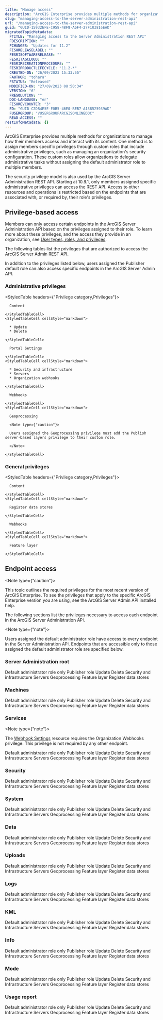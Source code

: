 ```yaml
---
title: "Manage access"
description: "ArcGIS Enterprise provides multiple methods for organizations to manage how their members access and interact with its content."
slug: "managing-access-to-the-server-administration-rest-api"
url: "/managing-access-to-the-server-administration-rest-api"
guid: "GUID-15932EFE-C958-48F8-A6F4-27F103816EAD"
migratedTopicMetadata:
  FTITLE: "Managing access to the Server Administration REST API"
  FDESCRIPTION: ""
  FCHANGES: "Updates for 11.2"
  FISHRELEASELABEL: ""
  FESRISOFTWARERELEASE: ""
  FESRITAGCLOUD: ""
  FESRIRECREATIONPROCEDURE: ""
  FESRIPRODUCTLIFECYCLE: "11.2-*"
  CREATED-ON: "26/09/2023 15:33:55"
  FAUTHOR: "tohara"
  FSTATUS: "Released"
  MODIFIED-ON: "27/09/2023 08:50:34"
  VERSION: "6"
  FRESOLUTION: ""
  DOC-LANGUAGE: "en"
  FISHREVCOUNTER: "3"
  ED: "GUID-C2DB4E5E-E0B5-46E0-BEB7-A138525939AD"
  FUSERGROUP: "VUSERGROUPARCGISONLINEDOC"
  READ-ACCESS: ""
restInfoMetadata: {}
---
```


ArcGIS Enterprise provides multiple methods for organizations to manage how their members access and interact with its content. One method is to assign members specific privileges through custom roles that include administrative privileges, such as managing an organization's security configuration. These custom roles allow organizations to delegate administrative tasks without assigning the default administrator role to multiple members. 

The security privilege model is also used by the ArcGIS Server Administration REST API. Starting at 10.8.1, only members assigned specific administrative privileges can access the REST API. Access to other resources and operations is restricted based on the endpoints that are associated with, or required by, their role's privileges.

## Privilege-based access

Members can only access certain endpoints in the ArcGIS Server Administration API based on the privileges assigned to their role. To learn more about these privileges, and the access they provide in an organization, see [User types, roles, and privileges](https://enterprise.arcgis.com/en/portal/latest/administer/windows/roles.htm).

The following tables list the privileges that are authorized to access the ArcGIS Server Admin REST API.

<Note>

  In addition to the privileges listed below, users assigned the Publisher default role can also access specific endpoints in the ArcGIS Server Admin API.

</Note>

### Administrative privileges

<StyledTable headers={"Privilege category,Privileges"}>
  <StyledTableRow>
    <StyledTableCell cellStyle="markdown">

      Content

    </StyledTableCell>
    <StyledTableCell cellStyle="markdown">

      * Update
      * Delete

    </StyledTableCell>
  </StyledTableRow>
  <StyledTableRow>
    <StyledTableCell cellStyle="markdown">

      Portal Settings

    </StyledTableCell>
    <StyledTableCell cellStyle="markdown">

      * Security and infrastructure
      * Servers
      * Organization webhooks

    </StyledTableCell>
  </StyledTableRow>
  <StyledTableRow>
    <StyledTableCell cellStyle="markdown">

      Webhooks

    </StyledTableCell>
    <StyledTableCell cellStyle="markdown">

      Geoprocessing

      <Note type={"caution"}>

      Users assigned the Geoprocessing privilege must add the Publish server-based layers privilege to their custom role.

      </Note>

    </StyledTableCell>
  </StyledTableRow>
</StyledTable>

### General privileges

<StyledTable headers={"Privilege category,Privileges"}>
  <StyledTableRow>
    <StyledTableCell cellStyle="markdown">

      Content

    </StyledTableCell>
    <StyledTableCell cellStyle="markdown">

      Register data stores

    </StyledTableCell>
  </StyledTableRow>
  <StyledTableRow>
    <StyledTableCell cellStyle="markdown">

      Webhooks

    </StyledTableCell>
    <StyledTableCell cellStyle="markdown">

      Feature layer

    </StyledTableCell>
  </StyledTableRow>
</StyledTable>

## Endpoint access

<Note type={"caution"}>

This topic outlines the required privileges for the most recent version of ArcGIS Enterprise. To see the privileges that apply to the specific ArcGIS Enterprise version you are using, see the ArcGIS Server Admin API installed help.

</Note>

The following sections list the privileges necessary to access each endpoint in the ArcGIS Server Administration API.

<Note type={"note"}>

Users assigned the default administrator role have access to every endpoint in the Server Administration API. Endpoints that are accessible only to those assigned the default administrator role are specified below.

</Note>

### Server Administration root

<SupportTable>
  <SupportTableHeader>Default administrator role only</SupportTableHeader>
  <SupportTableHeader>Publisher role</SupportTableHeader>
  <SupportTableHeader>Update</SupportTableHeader>
  <SupportTableHeader>Delete</SupportTableHeader>
  <SupportTableHeader>Security and infrastructure</SupportTableHeader>
  <SupportTableHeader>Servers</SupportTableHeader>
  <SupportTableHeader>Geoprocessing</SupportTableHeader>
  <SupportTableHeader>Feature layer</SupportTableHeader>
  <SupportTableHeader>Register data stores</SupportTableHeader>
  <SupportTableRow
    title="Server Administration Root"
    href="/site"
    supports={[false, true, true, true, true, true, true, true, true]}
  />
  <SupportTableRow
    title="Create New Site"
    href="/createsite"
    supports={[true, false, false, false, false, false, false, false, false]}
  />
  <SupportTableRow
    title="Export Site"
    href="/exportsite"
    supports={[true, false, false, false, false, false, false, false, false]}
  />
  <SupportTableRow
    title="Import Site"
    href="/importsite"
    supports={[true, false, false, false, false, false, false, false, false]}
  />
  <SupportTableRow
    title="Delete Site"
    href="/deletesite"
    supports={[true, false, false, false, false, false, false, false, false]}
  />
  <SupportTableRow
    title="Join Site"
    href="/joinsite"
    supports={[true, false, false, false, false, false, false, false, false]}
  />
  <SupportTableRow
    title="Upgrade"
    href="/upgrade"
    supports={[true, false, false, false, false, false, false, false, false]}
  />
  <SupportTableRow
    title="Generate Token"
    href="/generatetoken"
    supports={[false, true, true, true, true, true, true, true, true]}
  />
  <SupportTableRow
    title="Public Key"
    href="/publickey"
    supports={[false, true, true, true, true, true, true, true, true]}
  />
</SupportTable>

### Machines

<SupportTable>
  <SupportTableHeader>Default administrator role only</SupportTableHeader>
  <SupportTableHeader>Publisher role</SupportTableHeader>
  <SupportTableHeader>Update</SupportTableHeader>
  <SupportTableHeader>Delete</SupportTableHeader>
  <SupportTableHeader>Security and Infrastructure</SupportTableHeader>
  <SupportTableHeader>Servers</SupportTableHeader>
  <SupportTableHeader>Geoprocessing</SupportTableHeader>
  <SupportTableHeader>Feature layer</SupportTableHeader>
  <SupportTableHeader>Register data stores</SupportTableHeader>
  <SupportTableRow
    title="Machines"
    href="/machines"
    supports={[false, true, true, true, true, true, true, true, true]}
  />
  <SupportTableRow
    title="Register Machine"
    href="/registermachine"
    supports={[false, false, false, false, true, false, false, false, false]}
  />
  <SupportTableRow
    title="Rename Machine"
    href="/renamemachine"
    supports={[false, false, false, false, true, false, false, false, false]}
  />
  <SupportTableRow
    title="Machine"
    href="/machine"
    supports={[false, true, true, true, true, true, true, true, true]}
  />
  <SupportTableRow
    title="Edit Machine"
    href="/editmachine"
    supports={[false, false, false, false, true, false, false, false, false]}
  />
  <SupportTableRow
    title="Start Machine"
    href="/startmachine"
    supports={[false, false, false, false, true, false, false, false, false]}
  />
  <SupportTableRow
    title="Stop Machine"
    href="/stopmachine"
    supports={[false, false, false, false, true, false, false, false, false]}
  />
  <SupportTableRow
    title="Unregister Machine"
    href="/unregistermachine"
    supports={[false, false, false, false, true, false, false, false, false]}
  />
  <SupportTableRow
    title="Synchronize With Site"
    href="/synchronize-with-site"
    supports={[false, false, false, false, true, false, false, false, false]}
  />
  <SupportTableRow
    title="Machine Status"
    href="/status"
    supports={[false, true, true, true, true, true, true, true, true]}
  />
  <SupportTableRow
    title="Hardware Configuration"
    href="/hardware-configuration"
    supports={[false, true, true, true, true, true, true, true, true]}
  />
  <SupportTableRow
    title="SSL Certificates"
    href="/sslcertificates"
    supports={[false, true, true, true, true, true, true, true, true]}
  />
  <SupportTableRow
    title="Generate Certificate"
    href="/generatecertificate"
    supports={[false, false, false, false, true, false, false, false, false]}
  />
  <SupportTableRow
    title="Import Root Certificate"
    href="/importrootcertificate"
    supports={[false, false, false, false, true, false, false, false, false]}
  />
  <SupportTableRow
    title="Import Existing Server Certificate"
    href="/importexistingservercertificate"
    supports={[false, false, false, false, true, false, false, false, false]}
  />
  <SupportTableRow
    title="SSL Certificate"
    href="/certificate"
    supports={[false, true, true, true, true, true, true, true, true]}
  />
  <SupportTableRow
    title="Generate CSR"
    href="/generatecsr"
    supports={[false, false, false, false, true, false, false, false, false]}
  />
  <SupportTableRow
    title="Export Certificate"
    href="/exportcertificate"
    supports={[false, false, false, false, true, false, false, false, false]}
  />
  <SupportTableRow
    title="Delete Certificate"
    href="/deletecertificate"
    supports={[false, false, false, false, true, false, false, false, false]}
  />
  <SupportTableRow
    title="Import CA Signed Certificate"
    href="/importsignedcertificate"
    supports={[false, false, false, false, true, false, false, false, false]}
  />
</SupportTable>


### Services

<Note type={"note"}>

The [Webhook Settings](/webhook-settings) resource requires the Organization Webhooks privilege. This privilege is not required by any other endpoint.

</Note>

<SupportTable>
  <SupportTableHeader>Default administrator role only</SupportTableHeader>
  <SupportTableHeader>Publisher role</SupportTableHeader>
  <SupportTableHeader>Update</SupportTableHeader>
  <SupportTableHeader>Delete</SupportTableHeader>
  <SupportTableHeader>Security and Infrastructure</SupportTableHeader>
  <SupportTableHeader>Servers</SupportTableHeader>
  <SupportTableHeader>Geoprocessing</SupportTableHeader>
  <SupportTableHeader>Feature layer</SupportTableHeader>
  <SupportTableHeader>Register data stores</SupportTableHeader>
  <SupportTableRow
    title="Services"
    href="/services"
    supports={[false, true, true, true, true, true, true, true, true]}
  />
  <SupportTableRow
    title="Edit Folder"
    href="/editfolder"
    supports={[false, false, false, false, true, false, false, false, false]}
  />
  <SupportTableRow
    title="Create Service"
    href="/createservice"
    supports={[false, true, true, true, true, true, true, true, true]}
  />
  <SupportTableRow
    title="Rename Service"
    href="/renameservice"
    supports={[false, true, true, true, true, true, true, true, true]}
  />
  <SupportTableRow
    title="Can Create Service"
    href="/cancreateservice"
    supports={[false, true, true, true, true, true, true, true, true]}
  />
  <SupportTableRow
    title="Create Folder"
    href="/createfolder"
    supports={[false, true, true, true, true, true, true, true, true]}
  />
  <SupportTableRow
    title="Exists"
    href="/exists"
    supports={[false, true, true, true, true, true, true, true, true]}
  />
  <SupportTableRow
    title="Start Services"
    href="/start-services"
    supports={[false, true, true, true, true, true, true, true, true]}
  />
  <SupportTableRow
    title="Stop Services"
    href="/stopservices"
    supports={[false, true, true, true, true, true, true, true, true]}
  />
  <SupportTableRow
    title="Delete Services"
    href="/deleteservices"
    supports={[false, true, true, true, true, true, true, true, true]}
  />
  <SupportTableRow
    title="Export Services"
    href="/export-services"
    supports={[false, true, true, true, true, true, true, true, true]}
  />
  <SupportTableRow
    title="Import Services"
    href="/import-services"
    supports={[false, true, true, true, true, true, true, true, true]}
  />
  <SupportTableRow
    title="Federate"
    href="/federate"
    supports={[false, true, true, true, true, true, true, true, true]}
  />
  <SupportTableRow
    title="Unfederate"
    href="/unfederate"
    supports={[false, true, true, true, true, true, true, true, true]}
  />
  <SupportTableRow
    title="Types"
    href="/types"
    supports={[false, true, true, true, true, true, true, true, true]}
  />
  <SupportTableRow
    title="Type"
    href="/type"
    supports={[false, true, true, true, true, true, true, true, true]}
  />
  <SupportTableRow
    title="Extensions"
    href="/extensions"
    supports={[false, true, true, true, true, true, true, true, true]}
  />
  <SupportTableRow
    title="Register Extension"
    href="/registerextension"
    supports={[false, true, true, true, true, true, true, true, true]}
  />
  <SupportTableRow
    title="Update Extension"
    href="/updateextension"
    supports={[false, true, true, true, true, true, true, true, true]}
  />
  <SupportTableRow
    title="Unregister Extension"
    href="/unregisterextension"
    supports={[false, true, true, true, true, true, true, true, true]}
  />
  <SupportTableRow
    title="Providers"
    href="/providers"
    supports={[false, true, true, true, true, true, true, true, true]}
  />
  <SupportTableRow
    title="Permissions"
    href="/permissions"
    supports={[false, true, true, true, true, true, true, true, true]}
  />
  <SupportTableRow
    title="Add Permission"
    href="/addpermission"
    supports={[false, true, true, true, true, true, true, true, true]}
  />
  <SupportTableRow
    title="Has Child Permissions Conflict"
    href="/haschildpermsconflict"
    supports={[false, true, true, true, true, true, true, true, true]}
  />
  <SupportTableRow
    title="Clean Permissions"
    href="/cleanpermissions"
    supports={[false, true, true, true, true, true, true, true, true]}
  />
  <SupportTableRow
    title="Service Report"
    href="/servicesreport"
    supports={[false, true, true, true, true, true, true, true, true]}
  />
  <SupportTableRow
    title="Default Service Properties"
    href="/default-service-properties"
    supports={[false, true, true, true, true, true, true, true, true]}
  />
  <SupportTableRow
    title="Update Default Service Properties"
    href="/update-default-service-properties"
    supports={[true, false, false, false, false, false, false, false, false]}
  />
  <SupportTableRow
    title="Webhooks"
    href="/services-webhooks"
    supports={[false, false, false, false, false, false, true, true, false]}
  />
  <SupportTableRow
    title="System"
    href="/system-folder"
    supports={[false, true, true, true, true, true, true, true, true]}
  />
  <SupportTableRow
    title="Utilities"
    href="/utilities-folder"
    supports={[false, true, true, true, true, true, true, true, true]}
  />
  <SupportTableRow
    title="Service"
    href="/service"
    supports={[false, true, true, true, true, true, true, true, true]}
  />
  <SupportTableRow
    title="Service Status"
    href="/service-status"
    supports={[false, true, true, true, true, true, true, true, true]}
  />
  <SupportTableRow
    title="Start Service"
    href="/startservice"
    supports={[false, true, true, true, true, true, true, true, true]}
  />
  <SupportTableRow
    title="Stop Service"
    href="/stopservice"
    supports={[false, true, true, true, true, true, true, true, true]}
  />
  <SupportTableRow
    title="Edit Service"
    href="/editservice"
    supports={[false, true, true, true, true, true, true, true, true]}
  />
  <SupportTableRow
    title="Change Provider"
    href="/change-provider"
    supports={[false, true, true, true, true, true, true, true, true]}
  />
  <SupportTableRow
    title="Delete Service"
    href="/delete"
    supports={[false, true, true, true, true, true, true, true, true]}
  />
  <SupportTableRow
    title="Service Statistics"
    href="/servicestatistics"
    supports={[false, true, true, true, true, true, true, true, true]}
  />
  <SupportTableRow
    title="Item Information"
    href="/iteminfo"
    supports={[false, true, true, true, true, true, true, true, true]}
  />
  <SupportTableRow
    title="Edit Item Information"
    href="/edititeminfo"
    supports={[false, true, true, true, true, true, true, true, true]}
  />
  <SupportTableRow
    title="Upload Item Information File"
    href="/iteminfoupload"
    supports={[false, true, true, true, true, true, true, true, true]}
  />
  <SupportTableRow
    title="Delete Item Information"
    href="/deleteiteminfo"
    supports={[false, true, true, true, true, true, true, true, true]}
  />
  <SupportTableRow
    title="Lifecycle Information"
    href="/serivce-lifecycle-info"
    supports={[false, true, true, true, true, true, true, true, true]}
  />
  <SupportTableRow
    title="Webhooks"
    href="/webhooks"
    supports={[false, false, false, false, false, false, true, true, false]}
  />
  <SupportTableRow
    title="Create Webhook"
    href="/create-webhook"
    supports={[false, false, false, false, false, false, true, true, false]}
  />
  <SupportTableRow
    title="Delete All"
    href="/delete-all-webhooks"
    supports={[false, false, false, false, false, false, true, true, false]}
  />
  <SupportTableRow
    title="Activate All"
    href="/activate-all-webhooks"
    supports={[false, false, false, false, false, false, true, true, false]}
  />
  <SupportTableRow
    title="Deactivate All"
    href="/deactivate-all-webhooks"
    supports={[false, false, false, false, false, false, true, true, false]}
  />
  <SupportTableRow
    title="Webhook"
    href="/webhook"
    supports={[false, false, false, false, false, false, true, true, false]}
  />
  <SupportTableRow
    title="Edit Webhook"
    href="/edit-webhook"
    supports={[false, false, false, false, false, false, true, true, false]}
  />
  <SupportTableRow
    title="Delete Webhook"
    href="/delete-webhook"
    supports={[false, false, false, false, false, false, true, true, false]}
  />
  <SupportTableRow
    title="Notification Status"
    href="/notification-status"
    supports={[false, false, false, false, false, false, true, true, false]}
  />
  <SupportTableRow
    title="Jobs"
    href="/jobs-service"
    supports={[false, false, true, true, true, true, false, false, false]}
  />
  <SupportTableRow
    title="Job"
    href="/job-get"
    supports={[false, false, true, true, true, true, false, false, false]}
  />
  <SupportTableRow
    title="Query Jobs"
    href="/query-jobs"
    supports={[false, false, true, true, true, true, false, false, false]}
  />
  <SupportTableRow
    title="Purge Job Queue"
    href="/purge-job-queue"
    supports={[true, false, false, false, false, false, false, false, false]}
  />
  <SupportTableRow
    title="Job Statistics"
    href="/job-statistics"
    supports={[false, false, true, true, true, true, false, false, false]}
  />
  <SupportTableRow
    title="Delete Job"
    href="/delete-job"
    supports={[true, false, false, false, false, false, false, false, false]}
  />
  <SupportTableRow
    title="Cancel Job"
    href="/cancel-job"
    supports={[true, false, false, false, false, false, false, false, false]}
  />
  <SupportTableRow
    title="Folder"
    href="/folder"
    supports={[false, true, true, true, true, true, true, true, true]}
  />
  <SupportTableRow
    title="Delete Folder"
    href="/deletefolder"
    supports={[false, true, true, true, true, true, true, true, true]}
  />
</SupportTable>

### Security

<SupportTable>
  <SupportTableHeader>Default administrator role only</SupportTableHeader>
  <SupportTableHeader>Publisher role</SupportTableHeader>
  <SupportTableHeader>Update</SupportTableHeader>
  <SupportTableHeader>Delete</SupportTableHeader>
  <SupportTableHeader>Security and Infrastructure</SupportTableHeader>
  <SupportTableHeader>Servers</SupportTableHeader>
  <SupportTableHeader>Geoprocessing</SupportTableHeader>
  <SupportTableHeader>Feature layer</SupportTableHeader>
  <SupportTableHeader>Register data stores</SupportTableHeader>
  <SupportTableRow
    title="Security"
    href="/security"
    supports={[false, true, true, true, true, true, true, true, true]}
  />
  <SupportTableRow
    title="Users"
    href="/users"
    supports={[false, true, true, true, true, true, true, true, true]}
  />
  <SupportTableRow
    title="Get Users"
    href="/getusers"
    supports={[false, true, true, true, true, true, true, true, true]}
  />
  <SupportTableRow
    title="Search Users"
    href="/searchusers"
    supports={[false, true, true, true, true, true, true, true, true]}
  />
  <SupportTableRow
    title="Add User"
    href="/adduser"
    supports={[false, false, true, true, true, true, false, false, false]}
  />
  <SupportTableRow
    title="Remove User"
    href="/removeuser"
    supports={[false, false, true, true, true, true, false, false, false]}
  />
  <SupportTableRow
    title="Update User"
    href="/updateuser"
    supports={[false, false, true, true, true, true, false, false, false]}
  />
  <SupportTableRow
    title="Assign Roles"
    href="/assignroles"
    supports={[false, false, true, true, true, true, false, false, false]}
  />
  <SupportTableRow
    title="Remove Roles"
    href="/removeroles"
    supports={[false, false, true, true, true, true, false, false, false]}
  />
  <SupportTableRow
    title="Get Privilege For User"
    href="/getprivilegeforuser"
    supports={[false, true, true, true, true, true, true, true, true]}
  />
  <SupportTableRow
    title="Roles"
    href="/roles"
    supports={[false, true, true, true, true, true, true, true, true]}
  />
  <SupportTableRow
    title="Get Roles"
    href="/getroles"
    supports={[false, true, true, true, true, true, true, true, true]}
  />
  <SupportTableRow
    title="Search Roles"
    href="/searchroles"
    supports={[false, true, true, true, true, true, true, true, true]}
  />
  <SupportTableRow
    title="Add Role"
    href="/addrole"
    supports={[false, false, true, true, true, true, false, false, false]}
  />
  <SupportTableRow
    title="Remove Role"
    href="/removerole"
    supports={[false, false, true, true, true, true, false, false, false]}
  />
  <SupportTableRow
    title="Update Role"
    href="/updaterole"
    supports={[false, false, true, true, true, true, false, false, false]}
  />
  <SupportTableRow
    title="Get Roles For User"
    href="/getrolesforuser"
    supports={[false, true, true, true, true, true, true, true, true]}
  />
  <SupportTableRow
    title="Get Users Within Role"
    href="/getuserswithinrole"
    supports={[false, true, true, true, true, true, true, true, true]}
  />
  <SupportTableRow
    title="Add Users To Role"
    href="/adduserstorole"
    supports={[false, false, true, true, true, true, false, false, false]}
  />
  <SupportTableRow
    title="Remove Users From Role"
    href="/removeusersfromrole"
    supports={[false, false, true, true, true, true, false, false, false]}
  />
  <SupportTableRow
    title="Assign Privilege"
    href="/assignprivilege"
    supports={[false, false, true, true, true, true, false, false, false]}
  />
  <SupportTableRow
    title="Get Privilege For Role"
    href="/getprivilegeforrole"
    supports={[false, true, true, true, true, true, true, true, true]}
  />
  <SupportTableRow
    title="Get Roles By Privilege"
    href="/getrolesbyprivilege"
    supports={[false, true, true, true, true, true, true, true, true]}
  />
  <SupportTableRow
    title="Tokens"
    href="/tokens"
    supports={[false, false, true, true, true, true, false, false, false]}
  />
  <SupportTableRow
    title="Update Token Configuration"
    href="/updatetokenconfig"
    supports={[false, false, false, false, true, false, false, false, false]}
  />
  <SupportTableRow
    title="Security Configuration"
    href="/securityconfig"
    supports={[false, true, true, true, true, true, true, true, true]}
  />
  <SupportTableRow
    title="Update Security Configuration"
    href="/updatesecurityconfig"
    supports={[false, false, false, false, true, true, false, false, false]}
  />
  <SupportTableRow
    title="Update Identity Store"
    href="/updateidentitystore"
    supports={[false, false, false, false, true, true, false, false, false]}
  />
  <SupportTableRow
    title="Test Identity Store"
    href="/testidentitystore"
    supports={[false, false, false, false, true, true, false, false, false]}
  />
  <SupportTableRow
    title="Change Server Role"
    supports={[false, false, false, false, true, true, false, false, false]}
  />
  <SupportTableRow
    title="Primary Site Administrator"
    href="/psa"
    supports={[false, true, true, true, true, true, true, true, true]}
  />
  <SupportTableRow
    title="Update Primary Site Administrator"
    href="/updatepsa"
    supports={[true, false, false, false, false, false, false, false, false]}
  />
  <SupportTableRow
    title="Enable Primary Site Administrator"
    href="/enablepsa"
    supports={[true, false, false, false, false, false, false, false, false]}
  />
  <SupportTableRow
    title="Disable Primary Site Administrator"
    href="/disablepsa"
    supports={[true, false, false, false, false, false, false, false, false]}
  />
</SupportTable>

### System

<SupportTable>
  <SupportTableHeader>Default administrator role only</SupportTableHeader>
  <SupportTableHeader>Publisher role</SupportTableHeader>
  <SupportTableHeader>Update</SupportTableHeader>
  <SupportTableHeader>Delete</SupportTableHeader>
  <SupportTableHeader>Security and Infrastructure</SupportTableHeader>
  <SupportTableHeader>Servers</SupportTableHeader>
  <SupportTableHeader>Geoprocessing</SupportTableHeader>
  <SupportTableHeader>Feature layer</SupportTableHeader>
  <SupportTableHeader>Register data stores</SupportTableHeader>
  <SupportTableRow
    title="System"
    href="/system"
    supports={[false, true, true, true, true, true, true, true, true]}
  />
  <SupportTableRow
    title="Server Properties"
    href="/serverproperties"
    supports={[false, true, true, true, true, true, true, true, true]}
  />
  <SupportTableRow
    title="Update Server Properties"
    href="/updateserverproperties"
    supports={[false, false, false, false, true, false, false, false, false]}
  />
  <SupportTableRow
    title="Server Directories"
    href="/directories"
    supports={[false, true, true, true, true, true, true, true, true]}
  />
  <SupportTableRow
    title="Register Directory"
    href="/registerdirectory"
    supports={[true, false, false, false, false, false, false, false, false]}
  />
  <SupportTableRow
    title="Register Directories"
    supports={[true, false, false, false, false, false, false, false, false]}
  />
  <SupportTableRow
    title="Recover Server Directories"
    href="/recover-server-directories"
    supports={[true, false, false, false, false, false, false, false, false]}
  />
  <SupportTableRow
    title="Server Directory"
    href="/directory"
    supports={[false, true, true, true, true, true, true, true, true]}
  />
  <SupportTableRow
    title="Unregister Directory"
    href="/unregisterdirectory"
    supports={[true, false, false, false, false, false, false, false, false]}
  />
  <SupportTableRow
    title="Clean Directory"
    href="/cleandirectory"
    supports={[true, false, false, false, false, false, false, false, false]}
  />
  <SupportTableRow
    title="Edit Directory"
    href="/editdirectory"
    supports={[true, false, false, false, false, false, false, false, false]}
  />
  <SupportTableRow
    title="Configuration Store"
    href="/configstore"
    supports={[false, true, true, true, true, true, true, true, true]}
  />
  <SupportTableRow
    title="Edit Configuration Store"
    href="/editconfigstore"
    supports={[true, false, false, false, false, false, false, false, false]}
  />
  <SupportTableRow
    title="Recover Configuration Store"
    href="/recover-configuration-store"
    supports={[true, false, false, false, false, false, false, false, false]}
  />
  <SupportTableRow
    title="Web Adaptors"
    href="/webadaptors"
    supports={[false, true, true, true, true, true, true, true, true]}
  />
  <SupportTableRow
    title="Web Adaptor Configuration"
    href="/webadaptorsconfig"
    supports={[false, true, true, true, true, true, true, true, true]}
  />
  <SupportTableRow
    title="Update Web Adaptors Configuration"
    href="/updatewebadaptorsconfig"
    supports={[false, false, false, false, true, false, false, false, false]}
  />
  <SupportTableRow
    title="Web Adaptor"
    href="/webadaptor"
    supports={[false, true, true, true, true, true, true, true, true]}
  />
  <SupportTableRow
    title="Unregister Web Adaptor"
    href="/unregisterwebadaptor"
    supports={[false, false, false, false, true, false, false, false, false]}
  />
  <SupportTableRow
    title="Handlers"
    href="/handlers"
    supports={[false, true, true, true, true, true, true, true, true]}
  />
  <SupportTableRow
    title="Rest Handler"
    href="/handlersrest"
    supports={[false, true, true, true, true, true, true, true, true]}
  />
  <SupportTableRow
    title="Rest Cache"
    href="/handlersrestcache"
    supports={[false, false, false, false, true, false, false, false, false]}
  />
  <SupportTableRow
    title="Clear Rest Cache"
    href="/handlersrestcacheclear"
    supports={[false, false, false, false, true, false, false, false, false]}
  />
  <SupportTableRow
    title="Services Directory"
    href="/handlersrestservicesdirectory"
    supports={[false, false, true, true, true, true, false, false, false]}
  />
  <SupportTableRow
    title="Edit Directory"
    href="/handlersrestservicesdirectoryedit"
    supports={[false, false, false, false, true, false, false, false, false]}
  />
  <SupportTableRow
    title="SOAP"
    href="/soap"
    supports={[false, true, false, false, true, false, false, false, true]}
  />
  <SupportTableRow
    title="SOAP Handler Config"
    href="/soap-handler-config"
    supports={[false, false, false, false, true, false, false, false, false]}
  />
  <SupportTableRow
    title="Edit SOAP Handler Config"
    href="/edit-soap-handler-config"
    supports={[false, false, false, false, true, false, false, false, false]}
  />
  <SupportTableRow
    title="Jobs"
    href="/jobs"
    supports={[false, true, true, true, true, true, true, true, true]}
  />
  <SupportTableRow
    title="Job"
    href="/job"
    supports={[false, true, true, true, true, true, true, true, true]}
  />
  <SupportTableRow
    title="Licenses"
    href="/licenses"
    supports={[false, true, true, true, true, true, true, true, true]}
  />
  <SupportTableRow
    title="Deployment"
    href="/deployment"
    supports={[false, true, true, true, true, true, true, true, true]}
  />
  <SupportTableRow
    title="Platform Services"
    href="/platform-services"
    supports={[false, true, true, true, true, true, true, true, true]}
  />
  <SupportTableRow
    title="Compute Platform"
    href="/compute-platform"
    supports={[false, true, true, true, true, true, true, true, true]}
  />
  <SupportTableRow
    title="Start Compute Platform"
    href="/start-compute-platform-service"
    supports={[false, false, true, true, true, true, false, false, false]}
  />
  <SupportTableRow
    title="Stop Compute Platform"
    href="/stop-compute-platform-service"
    supports={[false, false, true, true, true, true, false, false, false]}
  />
  <SupportTableRow
    title="Compute Platform Status"
    href="/compute-platform-status"
    supports={[false, false, true, true, true, true, false, false, false]}
  />
  <SupportTableRow
    title="Compute Platform Health Check"
    href="/compute-platform-health-check"
    supports={[false, false, true, true, true, true, false, false, false]}
  />
  <SupportTableRow
    title="Synchronization Service"
    href="/synchronization-service"
    supports={[false, true, true, true, true, true, true, true, true]}
  />
  <SupportTableRow
    title="Start Synchronization Service"
    href="/start-synchronization-service"
    supports={[false, false, true, true, true, true, false, false, false]}
  />
  <SupportTableRow
    title="Stop Synchronization Service"
    href="/stop-synchronization-service"
    supports={[false, false, true, true, true, true, false, false, false]}
  />
  <SupportTableRow
    title="Synchronization Service Status"
    href="/synchronization-service-status"
    supports={[false, false, true, true, true, true, false, false, false]}
  />
  <SupportTableRow
    title="Synchronization Service Reset"
    href="/synchronize-service-reset"
    supports={[false, false, true, true, true, true, false, false, false]}
  />
</SupportTable>


### Data

<SupportTable>
  <SupportTableHeader>Default administrator role only</SupportTableHeader>
  <SupportTableHeader>Publisher role</SupportTableHeader>
  <SupportTableHeader>Update</SupportTableHeader>
  <SupportTableHeader>Delete</SupportTableHeader>
  <SupportTableHeader>Security and Infrastructure</SupportTableHeader>
  <SupportTableHeader>Servers</SupportTableHeader>
  <SupportTableHeader>Geoprocessing</SupportTableHeader>
  <SupportTableHeader>Feature layer</SupportTableHeader>
  <SupportTableHeader>Register data stores</SupportTableHeader>
  <SupportTableRow
    title="Data"
    href="/data"
    supports={[false, true, true, true, true, true, true, true, true]}
  />
  <SupportTableRow
    title="Register Data Item"
    href="/registerdataitem"
    supports={[false, true, false, false, true, true, false, false, true]}
  />
  <SupportTableRow
    title="Unregister Data Item"
    href="/unregisterdataitem"
    supports={[false, true, true, true, true, true, true, true, true]}
  />
  <SupportTableRow
    title="Validate Data Item"
    href="/validatedataitem"
    supports={[false, true, true, true, true, true, true, true, true]}
  />
  <SupportTableRow
    title="Validate All Data Items"
    href="/validateallitems"
    supports={[false, true, true, true, true, true, true, true, true]}
  />
  <SupportTableRow
    title="Find Data Items"
    href="/finddataitems"
    supports={[false, true, true, true, true, true, true, true, true]}
  />
  <SupportTableRow
    title="Federate Data Item"
    href="/federatedataitem"
    supports={[false, false, true, true, true, true, false, false, false]}
  />
  <SupportTableRow
    title="Root Data Item"
    href="/rootitems"
    supports={[false, true, true, true, true, true, true, true, true]}
  />
  <SupportTableRow
    title="Lifecycle Information"
    href="/lifecycle-info"
    supports={[false, true, true, true, true, true, true, true, true]}
  />
  <SupportTableRow
    title="Edit Data Item"
    href="/editdataitem"
    supports={[false, true, true, true, true, true, true, true, true]}
  />
  <SupportTableRow
    title="Make Data Store Machine Primary"
    href="/makedatastoremachineprimary"
    supports={[false, false, true, true, true, true, false, false, false]}
  />
  <SupportTableRow
    title="Validate Data Store"
    href="/validatedatastore"
    supports={[false, false, true, true, true, true, false, false, false]}
  />
  <SupportTableRow
    title="Remove Data Store Machine"
    href="/removedatastoremachine"
    supports={[false, false, true, true, true, true, false, false, false]}
  />
  <SupportTableRow
    title="Start Data Store Machine"
    href="/startdatastoremachine"
    supports={[false, false, true, true, true, true, false, false, false]}
  />
  <SupportTableRow
    title="Stop Data Store Machine"
    href="/stopdatastoremachine"
    supports={[false, false, true, true, true, true, false, false, false]}
  />
  <SupportTableRow
    title="Datastore Configuration"
    href="/datastoreconfig"
    supports={[false, true, true, true, true, true, true, true, true]}
  />
  <SupportTableRow
    title="Update Datastore Configuration"
    href="/updatedatastoreconfig"
    supports={[false, false, true, true, true, true, false, false, false]}
  />
  <SupportTableRow
    title="Relational Data Store Types"
    href="/relational-data-store-types"
    supports={[false, true, true, true, true, true, true, true, true]}
  />
  <SupportTableRow
    title="Register Relational Data Store Type"
    href="/register-relational-data-store-type"
    supports={[false, false, true, true, true, true, false, false, false]}
  />
  <SupportTableRow
    title="Relational Data Store Type"
    href="/relational-datastore-type"
    supports={[false, true, true, true, true, true, true, true, true]}
  />
  <SupportTableRow
    title="Edit Relational Data Store Type"
    href="/edit-relational-data-store-type"
    supports={[false, false, true, true, true, true, false, false, false]}
  />
  <SupportTableRow
    title="Unregister Relational Data Store Type"
    href="/unregister-relational-data-store-type"
    supports={[false, false, true, true, true, true, false, false, false]}
  />
  <SupportTableRow
    title="Big Data File Share Manifest"
    href="/big-data-file-share-manifest"
    supports={[false, false, true, true, true, true, false, false, false]}
  />
  <SupportTableRow
    title="Big Data File Share Manifest Regeneration"
    href="/big-data-file-share-manifest-regeneration"
    supports={[false, false, true, true, true, true, false, false, false]}
  />
  <SupportTableRow
    title="Big Data File Share Manifest Update"
    href="/big-data-file-share-manifest-update"
    supports={[false, false, true, true, true, true, false, false, false]}
  />
  <SupportTableRow
    title="Big Data File Share Hints"
    href="/big-data-file-share-hints"
    supports={[false, false, true, true, true, true, false, false, false]}
  />
  <SupportTableRow
    title="Big Data File Share Hints Update"
    href="/big-data-file-share-hints-update"
    supports={[false, false, true, true, true, true, false, false, false]}
  />
</SupportTable>


### Uploads

<SupportTable>
  <SupportTableHeader>Default administrator role only</SupportTableHeader>
  <SupportTableHeader>Publisher role</SupportTableHeader>
  <SupportTableHeader>Update</SupportTableHeader>
  <SupportTableHeader>Delete</SupportTableHeader>
  <SupportTableHeader>Security and Infrastructure</SupportTableHeader>
  <SupportTableHeader>Servers</SupportTableHeader>
  <SupportTableHeader>Geoprocessing</SupportTableHeader>
  <SupportTableHeader>Feature layer</SupportTableHeader>
  <SupportTableHeader>Register data stores</SupportTableHeader>
  <SupportTableRow
    title="Uploads"
    href="/uploads"
    supports={[false, true, true, true, true, true, true, true, true]}
  />
  <SupportTableRow
    title="Upload Item"
    href="/uploaditem"
    supports={[false, true, true, true, true, true, true, true, true]}
  />
  <SupportTableRow
    title="Register Item"
    href="/registeritem"
    supports={[false, true, true, true, true, true, true, true, true]}
  />
  <SupportTableRow
    title="Item"
    href="/uploadeditem"
    supports={[false, true, true, true, true, true, true, true, true]}
  />
  <SupportTableRow
    title="Upload Part"
    href="/uploadpart"
    supports={[false, true, true, true, true, true, true, true, true]}
  />
  <SupportTableRow
    title="Commit Item"
    href="/commititem"
    supports={[false, true, true, true, true, true, true, true, true]}
  />
  <SupportTableRow
    title="Delete Item"
    href="/deleteitem"
    supports={[false, true, true, true, true, true, true, true, true]}
  />
  <SupportTableRow
    title="Item Parts"
    href="/itemparts"
    supports={[false, true, true, true, true, true, true, true, true]}
  />
</SupportTable>


### Logs

<SupportTable>
  <SupportTableHeader>Default administrator role only</SupportTableHeader>
  <SupportTableHeader>Publisher role</SupportTableHeader>
  <SupportTableHeader>Update</SupportTableHeader>
  <SupportTableHeader>Delete</SupportTableHeader>
  <SupportTableHeader>Security and Infrastructure</SupportTableHeader>
  <SupportTableHeader>Servers</SupportTableHeader>
  <SupportTableHeader>Geoprocessing</SupportTableHeader>
  <SupportTableHeader>Feature layer</SupportTableHeader>
  <SupportTableHeader>Register data stores</SupportTableHeader>
  <SupportTableRow
    title="Logs"
    href="/logs"
    supports={[false, true, true, true, true, true, true, true, true]}
  />
  <SupportTableRow
    title="Query Logs"
    href="/logsquery"
    supports={[false, true, true, true, true, true, true, true, true]}
  />
  <SupportTableRow
    title="Clean Logs"
    href="/cleanlogs"
    supports={[false, false, false, false, true, false, false, false, false]}
  />
  <SupportTableRow
    title="Count Error Reports"
    href="/counterrorreports"
    supports={[false, true, true, true, true, true, true, true, true]}
  />
  <SupportTableRow
    title="Log Settings"
    href="/logssettings"
    supports={[false, true, true, true, true, true, true, true, true]}
  />
  <SupportTableRow
    title="Edit Log Settings"
    href="/editlogsettings"
    supports={[false, false, false, false, true, false, false, false, false]}
  />
</SupportTable>


### KML

<SupportTable>
  <SupportTableHeader>Default administrator role only</SupportTableHeader>
  <SupportTableHeader>Publisher role</SupportTableHeader>
  <SupportTableHeader>Update</SupportTableHeader>
  <SupportTableHeader>Delete</SupportTableHeader>
  <SupportTableHeader>Security and Infrastructure</SupportTableHeader>
  <SupportTableHeader>Servers</SupportTableHeader>
  <SupportTableHeader>Geoprocessing</SupportTableHeader>
  <SupportTableHeader>Feature layer</SupportTableHeader>
  <SupportTableHeader>Register data stores</SupportTableHeader>
  <SupportTableRow
    title="Kml"
    href="/kml"
    supports={[false, true, true, true, true, true, true, true, true]}
  />
  <SupportTableRow
    title="Create Kmz"
    href="/createkmz"
    supports={[false, true, true, true, true, true, true, true, true]}
  />
  <SupportTableRow
    title="Kmz File"
    href="/kmzfile"
    supports={[false, true, true, true, true, true, true, true, true]}
  />
</SupportTable>


### Info

<SupportTable>
  <SupportTableHeader>Default administrator role only</SupportTableHeader>
  <SupportTableHeader>Publisher role</SupportTableHeader>
  <SupportTableHeader>Update</SupportTableHeader>
  <SupportTableHeader>Delete</SupportTableHeader>
  <SupportTableHeader>Security and Infrastructure</SupportTableHeader>
  <SupportTableHeader>Servers</SupportTableHeader>
  <SupportTableHeader>Geoprocessing</SupportTableHeader>
  <SupportTableHeader>Feature layer</SupportTableHeader>
  <SupportTableHeader>Register data stores</SupportTableHeader>
  <SupportTableRow
    title="Info"
    href="/info"
    supports={[false, true, true, true, true, true, true, true, true]}
  />
</SupportTable>


### Mode

<SupportTable>
  <SupportTableHeader>Default administrator role only</SupportTableHeader>
  <SupportTableHeader>Publisher role</SupportTableHeader>
  <SupportTableHeader>Update</SupportTableHeader>
  <SupportTableHeader>Delete</SupportTableHeader>
  <SupportTableHeader>Security and Infrastructure</SupportTableHeader>
  <SupportTableHeader>Servers</SupportTableHeader>
  <SupportTableHeader>Geoprocessing</SupportTableHeader>
  <SupportTableHeader>Feature layer</SupportTableHeader>
  <SupportTableHeader>Register data stores</SupportTableHeader>
  <SupportTableRow
    title="Mode"
    href="/mode"
    supports={[false, true, true, true, true, true, true, true, true]}
  />
  <SupportTableRow
    title="Update Site Mode"
    href="/update-site-mode"
    supports={[true, false, false, false, false, false, false, false, false]}
  />
</SupportTable>


### Usage report

<SupportTable>
  <SupportTableHeader>Default administrator role only</SupportTableHeader>
  <SupportTableHeader>Publisher role</SupportTableHeader>
  <SupportTableHeader>Update</SupportTableHeader>
  <SupportTableHeader>Delete</SupportTableHeader>
  <SupportTableHeader>Security and Infrastructure</SupportTableHeader>
  <SupportTableHeader>Servers</SupportTableHeader>
  <SupportTableHeader>Geoprocessing</SupportTableHeader>
  <SupportTableHeader>Feature layer</SupportTableHeader>
  <SupportTableHeader>Register data stores</SupportTableHeader>
  <SupportTableRow
    title="Usage Reports"
    href="/usagereports"
    supports={[false, true, true, true, true, true, true, true, true]}
  />
  <SupportTableRow
    title="Create Usage Report"
    href="/createusagereport"
    supports={[true, false, false, false, false, false, false, false, false]}
  />
  <SupportTableRow
    title="Usage Reports Settings"
    href="/usagereportssettings"
    supports={[false, false, true, true, true, true, false, false, false]}
  />
  <SupportTableRow
    title="Edit Usage Reports Settings"
    href="/editusagereportssettings"
    supports={[true, false, false, false, false, false, false, false, false]}
  />
  <SupportTableRow
    title="Usage Report"
    href="/usagereport"
    supports={[false, true, true, true, true, true, true, true, true]}
  />
  <SupportTableRow
    title="Edit Usage Report"
    href="/editusagereport"
    supports={[true, false, false, false, false, false, false, false, false]}
  />
  <SupportTableRow
    title="Query Report Data"
    href="/queryreportdata"
    supports={[false, false, true, true, true, true, false, false, false]}
  />
  <SupportTableRow
    title="Delete Usage Report"
    href="/deleteusagereport"
    supports={[true, false, false, false, false, false, false, false, false]}
  />
</SupportTable>